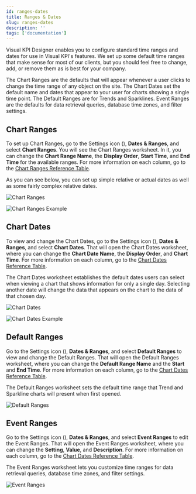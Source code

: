 ```yaml
---
id: ranges-dates
title: Ranges & Dates
slug: ranges-dates
description: ''
tags: ['documentation']
---
```



Visual KPI Designer enables you to configure standard time ranges and dates for use in Visual KPI's features. We set up some default time ranges that make sense for most of our clients, but you should feel free to change, add, or remove them as is best for your company.

The Chart Ranges are the defaults that will appear whenever a user clicks to change the time range of any object on the site. The Chart Dates set the default name and dates that appear to your user for charts showing a single time point. The Default Ranges are for Trends and Sparklines. Event Ranges are the defaults for data retrieval queries, database time zones, and filter settings.

## Chart Ranges

To set up Chart Ranges, go to the Settings icon (<PngFont name='options28' />), **Dates & Ranges**, and select **Chart Ranges**. You will see the Chart Ranges worksheet. In it, you can change the **Chart Range Name**, the **Display Order**, **Start Time**, and **End Time** for the available ranges. For more information on each column, go to the [Chart Ranges Reference Table](/docs/reference/visual-kpi-designer/site-settings/chart-ranges).

As you can see below, you can set up simple relative or actual dates as well as some fairly complex relative dates.

<Image
  src="img/designer/dates-ranges-chart-ranges.png"
  alt="Chart Ranges"
/>

<Image
  src="img/designer/dates-ranges-chart-ranges-example.gif"
  alt="Chart Ranges Example"
/>

## Chart Dates

To view and change the Chart Dates, go to the Settings icon (<PngFont name='options28' />), **Dates & Ranges**, and select **Chart Dates**. That will open the Chart Dates worksheet, where you can change the **Chart Date Name**, the **Display Order**, and **Chart Time**. For more information on each column, go to the [Chart Dates Reference Table](/docs/reference/visual-kpi-designer/site-settings/chart-dates).

The Chart Dates worksheet establishes the default dates users can select when viewing a chart that shows information for only a single day. Selecting another date will change the data that appears on the chart to the data of that chosen day.

<Image
  src="img/designer/dates-ranges-chart-dates.png"
  alt="Chart Dates"
/>

<Image
  src="img/designer/dates-ranges-chart-dates-example.gif"
  alt="Chart Dates Example"
/>

## Default Ranges

Go to the Settings icon (<PngFont name='options28' />), **Dates & Ranges**, and select **Default Ranges** to view and change the Default Ranges. That will open the Default Ranges worksheet, where you can change the **Default Range Name** and the **Start** and **End Time**. For more information on each column, go to the [Chart Dates Reference Table](/docs/reference/visual-kpi-designer/site-settings/default-ranges).

The Default Ranges worksheet sets the default time range that Trend and Sparkline charts will present when first opened.

<Image
  src="img/designer/dates-ranges-default-ranges.png"
  alt="Default Ranges"
/>

## Event Ranges

Go to the Settings icon (<PngFont name='options28' />), **Dates & Ranges**, and select **Event Ranges** to edit the Event Ranges. That will open the Event Ranges worksheet, where you can change the **Setting**, **Value**, and **Description**. For more information on each column, go to the [Chart Dates Reference Table](/docs/reference/visual-kpi-designer/site-settings/event-ranges).

The Event Ranges worksheet lets you customize time ranges for data retrieval queries, database time zones, and filter settings.

<Image
  src="img/designer/dates-ranges-event-ranges.png"
  alt="Event Ranges"
/>